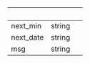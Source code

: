 
| &nbsp;    | &nbsp; | &nbsp; |
| --------- | ------ | ------ |
| next_min  | string |        |
| next_date | string |        |
| msg       | string |        |
